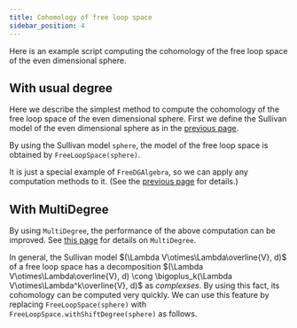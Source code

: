 ```yaml
---
title: Cohomology of free loop space
sidebar_position: 4
---
```



Here is an example script computing the cohomology of
the free loop space of the even dimensional sphere.

## With usual degree

Here we describe the simplest method to compute the cohomology
of the free loop space of the even dimensional sphere.
First we define the Sullivan model of the even dimensional sphere as in the [previous page](./sullivan-algebra.mdx).

<ImportKotlin path="FreeLoopSpace.kt" restrict="sphere" />

By using the Sullivan model `sphere`,
the model of the free loop space is obtained by `FreeLoopSpace(sphere)`.

<ImportKotlin path="FreeLoopSpace.kt" restrict="freeLoopSpace" />

It is just a special example of `FreeDGAlgebra`,
so we can apply any computation methods to it. (See the [previous page](./sullivan-algebra.mdx) for details.)

<ImportKotlin path="FreeLoopSpace.kt" restrict="computation" />


## With MultiDegree
By using `MultiDegree`, the performance of the above computation can be improved.
See [this page](./multi-degree.mdx) for details on `MultiDegree`.

In general, the Sullivan model $(\Lambda V\otimes\Lambda\overline{V}, d)$ of a free loop space
has a decomposition
$(\Lambda V\otimes\Lambda\overline{V}, d) \cong \bigoplus_k(\Lambda V\otimes\Lambda^k\overline{V}, d)$
as *complexses*.
By using this fact, its cohomology can be computed very quickly.
We can use this feature by replacing
`FreeLoopSpace(sphere)` with `FreeLoopSpace.withShiftDegree(sphere)` as follows.

<ImportKotlin path="FreeLoopSpace.kt" restrict="freeLoopSpaceWithMultiDegree" />
